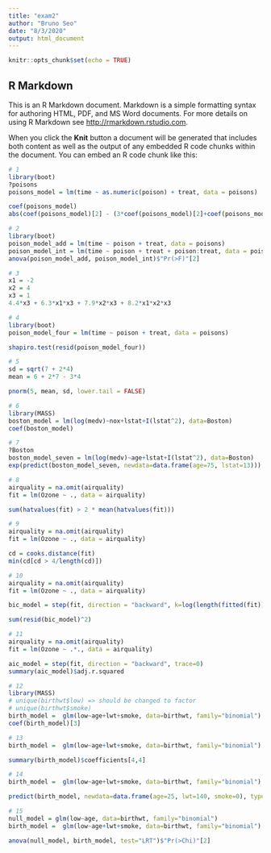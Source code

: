 ```yaml
---
title: "exam2"
author: "Bruno Seo"
date: "8/3/2020"
output: html_document
---
```


```r
knitr::opts_chunk$set(echo = TRUE)
```

## R Markdown

This is an R Markdown document. Markdown is a simple formatting syntax for authoring HTML, PDF, and MS Word documents. For more details on using R Markdown see <http://rmarkdown.rstudio.com>.

When you click the **Knit** button a document will be generated that includes both content as well as the output of any embedded R code chunks within the document. You can embed an R code chunk like this:

```r
# 1
library(boot)
?poisons
poisons_model = lm(time ~ as.numeric(poison) + treat, data = poisons)

coef(poisons_model)
abs(coef(poisons_model)[2] - (3*coef(poisons_model)[2]+coef(poisons_model)[5]))
```

```r
# 2
library(boot)
poison_model_add = lm(time ~ poison + treat, data = poisons)
poison_model_int = lm(time ~ poison + treat + poison:treat, data = poisons)
anova(poison_model_add, poison_model_int)$"Pr(>F)"[2]


```

```r
# 3
x1 = -2
x2 = 4
x3 = 1
4.4*x3 + 6.3*x1*x3 + 7.9*x2*x3 + 8.2*x1*x2*x3


```

```r
# 4
library(boot)
poison_model_four = lm(time ~ poison + treat, data = poisons)

shapiro.test(resid(poison_model_four))

```

```r
# 5
sd = sqrt(7 + 2*4)
mean = 6 + 2*7 - 3*4

pnorm(5, mean, sd, lower.tail = FALSE)
```

```r
# 6
library(MASS)
boston_model = lm(log(medv)~nox+lstat+I(lstat^2), data=Boston)
coef(boston_model)
```

```r
# 7
?Boston
boston_model_seven = lm(log(medv)~age+lstat+I(lstat^2), data=Boston)
exp(predict(boston_model_seven, newdata=data.frame(age=75, lstat=13)))
```

```r
# 8
airquality = na.omit(airquality)
fit = lm(Ozone ~ ., data = airquality)

sum(hatvalues(fit) > 2 * mean(hatvalues(fit)))
```

```r
# 9
airquality = na.omit(airquality)
fit = lm(Ozone ~ ., data = airquality)

cd = cooks.distance(fit)
min(cd[cd > 4/length(cd)])

```

```r
# 10
airquality = na.omit(airquality)
fit = lm(Ozone ~ ., data = airquality)

bic_model = step(fit, direction = "backward", k=log(length(fitted(fit))), trace=0)

sum(resid(bic_model)^2)
```

```r
# 11
airquality = na.omit(airquality)
fit = lm(Ozone ~ .*., data = airquality)

aic_model = step(fit, direction = "backward", trace=0)
summary(aic_model)$adj.r.squared
```

```r
# 12
library(MASS)
# unique(birthwt$low) => should be changed to factor
# unique(birthwt$smoke)
birth_model =  glm(low~age+lwt+smoke, data=birthwt, family="binomial")
coef(birth_model)[3]
```

```r
# 13
birth_model =  glm(low~age+lwt+smoke, data=birthwt, family="binomial")

summary(birth_model)$coefficients[4,4]

```

```r
# 14
birth_model =  glm(low~age+lwt+smoke, data=birthwt, family="binomial")

predict(birth_model, newdata=data.frame(age=25, lwt=140, smoke=0), type='response')
```


```r
# 15
null_model = glm(low~age, data=birthwt, family="binomial")
birth_model =  glm(low~age+lwt+smoke, data=birthwt, family="binomial")

anova(null_model, birth_model, test="LRT")$"Pr(>Chi)"[2]

```

